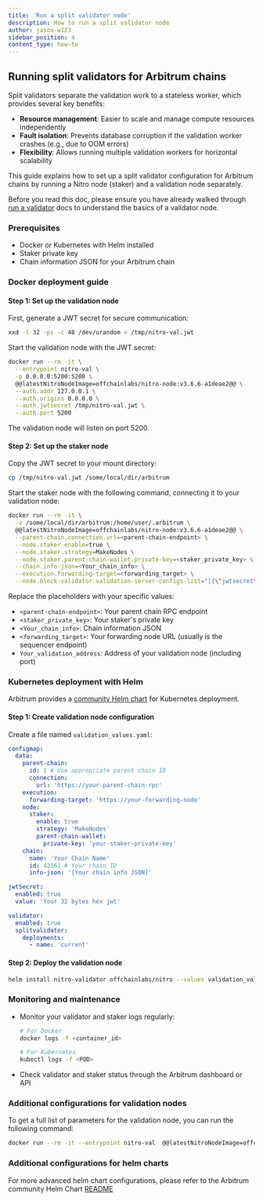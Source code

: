 ```yaml
---
title: 'Run a split validator node'
description: How to run a split validator node
author: jason-w123
sidebar_position: 4
content_type: how-to
---
```


## Running split validators for Arbitrum chains

Split validators separate the validation work to a stateless worker, which provides several key benefits:

- **Resource management**: Easier to scale and manage compute resources independently
- **Fault isolation**: Prevents database corruption if the validation worker crashes (e.g., due to OOM errors)
- **Flexibility**: Allows running multiple validation workers for horizontal scalability

This guide explains how to set up a split validator configuration for Arbitrum chains by running a Nitro node (staker) and a validation node separately.

Before you read this doc, please ensure you have already walked through [run a validator](/run-arbitrum-node/more-types/02-run-validator-node.mdx) docs to understand the basics of a validator node.

### Prerequisites

- Docker or Kubernetes with Helm installed
- Staker private key
- Chain information JSON for your Arbitrum chain

### Docker deployment guide

#### Step 1: Set up the validation node

First, generate a JWT secret for secure communication:

```bash
xxd -l 32 -ps -c 40 /dev/urandom > /tmp/nitro-val.jwt
```

Start the validation node with the JWT secret:

```bash
docker run --rm -it \
  --entrypoint nitro-val \
  -p 0.0.0.0:5200:5200 \
  @@latestNitroNodeImage=offchainlabs/nitro-node:v3.6.6-a1deae2@@ \
  --auth.addr 127.0.0.1 \
  --auth.origins 0.0.0.0 \
  --auth.jwtsecret /tmp/nitro-val.jwt \
  --auth.port 5200
```

The validation node will listen on port 5200.

#### Step 2: Set up the staker node

Copy the JWT secret to your mount directory:

```bash
cp /tmp/nitro-val.jwt /some/local/dir/arbitrum
```

Start the staker node with the following command, connecting it to your validation node:

```bash
docker run --rm -it \
  -v /some/local/dir/arbitrum:/home/user/.arbitrum \
  @@latestNitroNodeImage=offchainlabs/nitro-node:v3.6.6-a1deae2@@ \
  --parent-chain.connection.url=<parent-chain-endpoint> \
  --node.staker.enable=true \
  --node.staker.strategy=MakeNodes \
  --node.staker.parent-chain-wallet.private-key=<staker_private_key> \
  --chain.info-json=<Your_chain_info> \
  --execution.forwarding-target=<forwarding_target> \
  --node.block-validator.validation-server-configs-list="[{\"jwtsecret\":\"/home/user/.arbitrum/nitro-val.jwt\",\"url\":\"ws://Your_validation_address\"}]"
```

Replace the placeholders with your specific values:

- `<parent-chain-endpoint>`: Your parent chain RPC endpoint
- `<staker_private_key>`: Your staker's private key
- `<Your_chain_info>`: Chain information JSON
- `<forwarding_target>`: Your forwarding node URL (usually is the sequencer endpoint)
- `Your_validation_address`: Address of your validation node (including port)

### Kubernetes deployment with Helm

Arbitrum provides a [community Helm chart](https://github.com/OffchainLabs/community-helm-charts) for Kubernetes deployment.

#### Step 1: Create validation node configuration

Create a file named `validation_values.yaml`:

```yaml
configmap:
  data:
    parent-chain:
      id: 1 # Use appropriate parent chain ID
      connection:
        url: 'https://your-parent-chain-rpc'
    execution:
      forwarding-target: 'https://your-forwarding-node'
    node:
      staker:
        enable: true
        strategy: 'MakeNodes'
        parent-chain-wallet:
          private-key: 'your-staker-private-key'
    chain:
      name: 'Your Chain Name'
      id: 42161 # Your chain ID
      info-json: '[Your chain info JSON]'

jwtSecret:
  enabled: true
  value: 'Your 32 bytes hex jwt'

validator:
  enabled: true
  splitvalidator:
    deployments:
      - name: 'current'
```

#### Step 2: Deploy the validation node

```bash
helm install nitro-validator offchainlabs/nitro --values validation_values.yaml
```

### Monitoring and maintenance

- Monitor your validator and staker logs regularly:

  ```bash
  # For Docker
  docker logs -f <container_id>

  # For Kubernetes
  kubectl logs -f <POD>
  ```

- Check validator and staker status through the Arbitrum dashboard or API

### Additional configurations for validation nodes

To get a full list of parameters for the validation node, you can run the following command:

```bash
docker run --rm -it --entrypoint nitro-val  @@latestNitroNodeImage=offchainlabs/nitro-node:v3.6.6-a1deae2@@  --help
```

### Additional configurations for helm charts

For more advanced helm chart configurations, please refer to the Arbitrum community Helm Chart [README](https://github.com/OffchainLabs/community-helm-charts/blob/main/charts/nitro/README.md)
